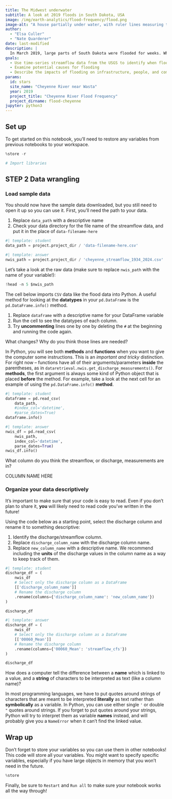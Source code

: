 ```yaml
---
title: The Midwest underwater
subtitle: A look at 2019 floods in South Dakota, USA
image: /img/earth-analytics/flood-frequency/flood.png
image-alt: "A house partially under water, with ruler lines measuring the height"
author: 
  - "Elsa Culler"
  - "Nate Quarderer"
date: last-modified
description: |
  In March 2019, large parts of South Dakota were flooded for weeks. What happened to cause this flooding? What were the impacts on local communities? We will use environmental data to determine where and when flooding happened and how long it lasted. Then, we'll use that same data to put the floods in context historically and discuss how to plan for future disasters.
goals:
  - Use time-series streamflow data from the USGS to identify when flooding occurred
  - Examine potential causes for flooding
  - Describe the impacts of flooding on infrastructure, people, and communities
params:
  id: stars
  site_name: "Cheyenne River near Wasta"
  year: 2019
  project_title: "Cheyenne River Flood Frequency"
  project_dirname: flood-cheyenne
jupyter: python3
---
```



## Set up

To get started on this notebook, you'll need to restore any variables from previous notebooks to your workspace.

```python
%store -r

# Import libraries
```

## STEP 2 Data wrangling

### Load sample data

You should now have the sample data downloaded, but you still need to open it up so you can use it. First, you'll need the path to your data.

::: {.callout-task}

  1. Replace `data_path` with a descriptive name
  2. Check your data directory for the file name of the streamflow data, and put it in the place of `data-filename-here`
  
:::

```python
#| template: student
data_path = project.project_dir / 'data-filename-here.csv'
```

::: {.content-visible when-format="html"}
```python
#| template: answer
nwis_path = project.project_dir / 'cheyenne_streamflow_1934_2024.csv'
```
:::

Let's take a look at the raw data (make sure to replace `nwis_path` with the name of your variable!):

```python
!head -n 5 $nwis_path
```

::: {.callout-task}
The cell below imports `CSV` data like the flood data into Python. A useful method for looking at the **datatypes** in your `pd.DataFrame` is the `pd.DataFrame.info()` method.

  1. Replace `dataframe` with a descriptive name for your DataFrame variable
  2. Run the cell to see the datatypes of each column.
  3. Try **uncommenting** lines one by one by deleting the `#` at the beginning and running the code again.
  
What changes? Why do you think those lines are needed?
:::

::: {.callout-tip .column-margin} 
In Python, you will see both **methods** and **functions** when you want to give the computer some instructions. This is an *important and tricky* distinction. For right now -- functions have all of their arguments/parameters **inside** the parentheses, as in `dataretrieval.nwis.get_discharge_measurements()`. For **methods**, the first argument is always some kind of Python object that is placed **before** the method. For example, take a look at the next cell for an example of using the `pd.DataFrame.info()` **method**.
:::

```python
#| template: student
dataframe = pd.read_csv(
    data_path,
    #index_col='datetime',
    #parse_dates=True)
dataframe.info()
```

::: {.content-visible when-format="html"}
```python
#| template: answer
nwis_df = pd.read_csv(
    nwis_path,
    index_col='datetime',
    parse_dates=True)
nwis_df.info()
```
:::

::: {.callout-respond}
What column do you think the streamflow, or discharge, measurements are in?
:::
::: {.content-visible when-format="ipynb"}
:::: {.cell .markdown}
COLUMN NAME HERE
::::
:::

### Organize your data descriptively

It's important to make sure that your code is easy to read. Even if you don't plan to share it, **you** will likely need to read code you've written in the future!

::: {.callout-task}
Using the code below as a starting point, select the discharge column and rename it to something descriptive:

  1. Identify the discharge/streamflow column.
  2. Replace `discharge_column_name` with the discharge column name.
  3. Replace `new_column_name` with a descriptive name. We recommend including the **units** of the discharge values in the column name as a way to keep track of them.

:::

```python
#| template: student
discharge_df = (
    nwis_df
    # Select only the discharge column as a DataFrame
    [['discharge_column_name']]
    # Rename the discharge column
    .rename(columns={'discharge_column_name': 'new_column_name'})
)

discharge_df
```

::: {.content-visible when-format="html"}
```python
#| template: answer
discharge_df = (
    nwis_df
    # Select only the discharge column as a DataFrame
    [['00060_Mean']]
    # Rename the discharge column
    .rename(columns={'00060_Mean': 'streamflow_cfs'})
)

discharge_df
```
:::

::: {.callout-tip .column-margin title="Strings"}
How does a computer tell the difference between a **name** which is linked to a value, and a **string** of characters to be interpreted as text (like a column name)? 

In most programming languages, we have to put quotes around strings of characters that are meant to be interpreted **literally** as text rather than **symbolically** as a variable. In Python, you can use either single `'` or double `"` quotes around strings. If you forget to put quotes around your strings, Python will try to interpret them as variable **names** instead, and will probably give you a `NameError` when it can't find the linked value.

:::

## Wrap up

Don't forget to store your variables so you can use them in other notebooks! This code will store all your variables. You might want to specify specific variables, especially if you have large objects in memory that you won't need in the future.

```python
%store
```

Finally, be sure to `Restart` and `Run all` to make sure your notebook works all the way through!

